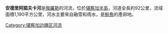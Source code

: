 '''安德里阿諾夫卡河'''是[[俄羅斯|俄羅斯]]的河流，位於[[堪察加半島|堪察加半島]]，河道全長約92公里，流域面積1,190平方公里，河水主要來自融雪和雨水，是[[鮭魚|鮭魚]]的產卵地。

{{Russia-geo-stub}}

[[Category:堪察加边疆区河流|Category:堪察加边疆区河流]]